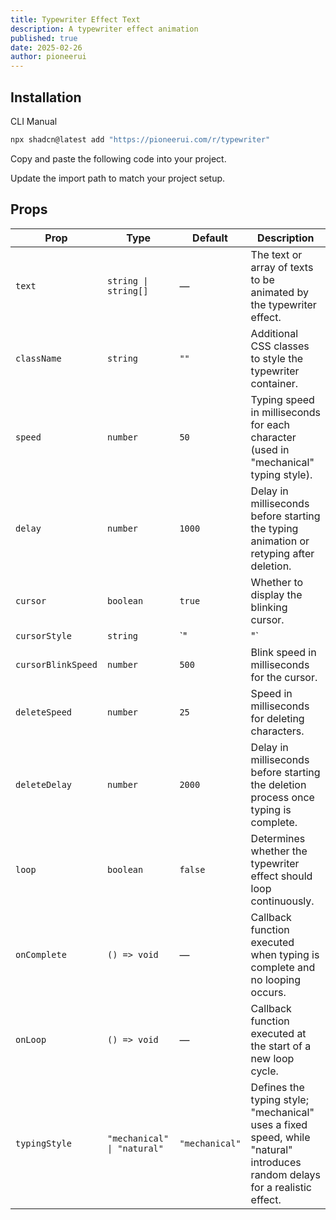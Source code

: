 ```yaml
---
title: Typewriter Effect Text
description: A typewriter effect animation
published: true
date: 2025-02-26
author: pioneerui
---
```


<ComponentPreview name="typewriter-demo" />

## Installation

<Tabs defaultValue="cli">

<TabsList>
    <TabsTrigger value="cli">CLI</TabsTrigger>
    <TabsTrigger value="manual">Manual</TabsTrigger>
</TabsList>
<TabsContent value="cli">

```bash
npx shadcn@latest add "https://pioneerui.com/r/typewriter"
```

</TabsContent>

<TabsContent value="manual">

<Steps>

<Step>Copy and paste the following code into your project.</Step>

<ComponentSource name='typewriter' />

<Step>Update the import path to match your project setup.</Step>

</Steps>

</TabsContent>

</Tabs>

## Props

| Prop              | Type                                         | Default        | Description                                                                                                  |
| ----------------- | -------------------------------------------- | -------------- | ------------------------------------------------------------------------------------------------------------ |
| `text`            | `string \| string[]`                         | —              | The text or array of texts to be animated by the typewriter effect.                                          |
| `className`       | `string`                                     | `""`           | Additional CSS classes to style the typewriter container.                                                  |
| `speed`           | `number`                                     | `50`           | Typing speed in milliseconds for each character (used in "mechanical" typing style).                         |
| `delay`           | `number`                                     | `1000`         | Delay in milliseconds before starting the typing animation or retyping after deletion.                       |
| `cursor`          | `boolean`                                    | `true`         | Whether to display the blinking cursor.                                                                      |
| `cursorStyle`     | `string`                                     | `"|"`         | The character used as the cursor.                                                                            |
| `cursorBlinkSpeed`| `number`                                     | `500`          | Blink speed in milliseconds for the cursor.                                                                  |
| `deleteSpeed`     | `number`                                     | `25`           | Speed in milliseconds for deleting characters.                                                               |
| `deleteDelay`     | `number`                                     | `2000`         | Delay in milliseconds before starting the deletion process once typing is complete.                            |
| `loop`            | `boolean`                                    | `false`        | Determines whether the typewriter effect should loop continuously.                                           |
| `onComplete`      | `() => void`                                 | —              | Callback function executed when typing is complete and no looping occurs.                                     |
| `onLoop`          | `() => void`                                 | —              | Callback function executed at the start of a new loop cycle.                                                   |
| `typingStyle`     | `"mechanical" \| "natural"`                  | `"mechanical"` | Defines the typing style; "mechanical" uses a fixed speed, while "natural" introduces random delays for a realistic effect. |
